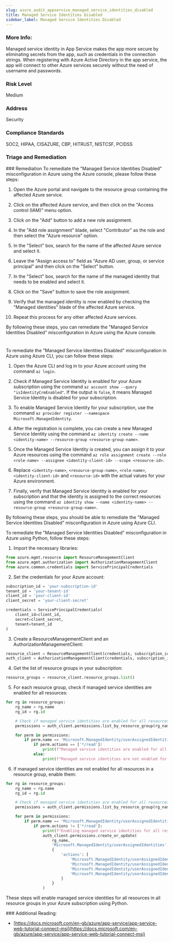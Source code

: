 ```yaml
---
slug: azure_audit_appservice_managed_service_identities_disabled
title: Managed Service Identities Disabled
sidebar_label: Managed Service Identities Disabled
---
```


### More Info:

Managed service identity in App Service makes the app more secure by eliminating secrets from the app, such as credentials in the connection strings. When registering with Azure Active Directory in the app service, the app will connect to other Azure services securely without the need of username and passwords.

### Risk Level

Medium

### Address

Security

### Compliance Standards

SOC2, HIPAA, CISAZURE, CBP, HITRUST, NISTCSF, PCIDSS


### Triage and Remediation
<Tabs>
<Tab title='Remediation'>
### Remediation

<AccordionGroup>
<Accordion title='Using Console' defaultOpen='true'>
To remediate the "Managed Service Identities Disabled" misconfiguration in Azure using the Azure console, please follow these steps:

1. Open the Azure portal and navigate to the resource group containing the affected Azure service.

2. Click on the affected Azure service, and then click on the "Access control (IAM)" menu option.

3. Click on the "Add" button to add a new role assignment.

4. In the "Add role assignment" blade, select "Contributor" as the role and then select the "Azure resource" option.

5. In the "Select" box, search for the name of the affected Azure service and select it.

6. Leave the "Assign access to" field as "Azure AD user, group, or service principal" and then click on the "Select" button.

7. In the "Select" box, search for the name of the managed identity that needs to be enabled and select it.

8. Click on the "Save" button to save the role assignment.

9. Verify that the managed identity is now enabled by checking the "Managed identities" blade of the affected Azure service.

10. Repeat this process for any other affected Azure services.

By following these steps, you can remediate the "Managed Service Identities Disabled" misconfiguration in Azure using the Azure console.

#
</Accordion>

<Accordion title='Using CLI'>
To remediate the "Managed Service Identities Disabled" misconfiguration in Azure using Azure CLI, you can follow these steps:

1. Open the Azure CLI and log in to your Azure account using the command `az login`.

2. Check if Managed Service Identity is enabled for your Azure subscription using the command `az account show --query "isIdentityCrmEnabled"`. If the output is `false`, it means Managed Service Identity is disabled for your subscription.

3. To enable Managed Service Identity for your subscription, use the command `az provider register --namespace Microsoft.ManagedIdentity`.

4. After the registration is complete, you can create a new Managed Service Identity using the command `az identity create --name <identity-name> --resource-group <resource-group-name>`.

5. Once the Managed Service Identity is created, you can assign it to your Azure resources using the command `az role assignment create --role <role-name> --assignee <identity-client-id> --scope <resource-id>`.

6. Replace `<identity-name>`, `<resource-group-name>`, `<role-name>`, `<identity-client-id>` and `<resource-id>` with the actual values for your Azure environment.

7. Finally, verify that Managed Service Identity is enabled for your subscription and that the identity is assigned to the correct resources using the command `az identity show --name <identity-name> --resource-group <resource-group-name>`.

By following these steps, you should be able to remediate the "Managed Service Identities Disabled" misconfiguration in Azure using Azure CLI.
</Accordion>

<Accordion title='Using Python'>
To remediate the "Managed Service Identities Disabled" misconfiguration in Azure using Python, follow these steps:

1. Import the necessary libraries:

```python
from azure.mgmt.resource import ResourceManagementClient
from azure.mgmt.authorization import AuthorizationManagementClient
from azure.common.credentials import ServicePrincipalCredentials
```

2. Set the credentials for your Azure account:

```python
subscription_id = 'your-subscription-id'
tenant_id = 'your-tenant-id'
client_id = 'your-client-id'
client_secret = 'your-client-secret'

credentials = ServicePrincipalCredentials(
    client_id=client_id,
    secret=client_secret,
    tenant=tenant_id
)
```

3. Create a ResourceManagementClient and an AuthorizationManagementClient:

```python
resource_client = ResourceManagementClient(credentials, subscription_id)
auth_client = AuthorizationManagementClient(credentials, subscription_id)
```

4. Get the list of resource groups in your subscription:

```python
resource_groups = resource_client.resource_groups.list()
```

5. For each resource group, check if managed service identities are enabled for all resources:

```python
for rg in resource_groups:
    rg_name = rg.name
    rg_id = rg.id

    # Check if managed service identities are enabled for all resources in the resource group
    permissions = auth_client.permissions.list_by_resource_group(rg_name)

    for perm in permissions:
        if perm.name == 'Microsoft.ManagedIdentity/userAssignedIdentities':
            if perm.actions == ['*/read']:
                print(f"Managed service identities are enabled for all resources in resource group {rg_name}")
            else:
                print(f"Managed service identities are not enabled for all resources in resource group {rg_name}")
```

6. If managed service identities are not enabled for all resources in a resource group, enable them:

```python
for rg in resource_groups:
    rg_name = rg.name
    rg_id = rg.id

    # Check if managed service identities are enabled for all resources in the resource group
    permissions = auth_client.permissions.list_by_resource_group(rg_name)

    for perm in permissions:
        if perm.name == 'Microsoft.ManagedIdentity/userAssignedIdentities':
            if perm.actions != ['*/read']:
                print(f"Enabling managed service identities for all resources in resource group {rg_name}")
                auth_client.permissions.create_or_update(
                    rg_name,
                    'Microsoft.ManagedIdentity/userAssignedIdentities',
                    {
                        'actions': [
                            'Microsoft.ManagedIdentity/userAssignedIdentities/read',
                            'Microsoft.ManagedIdentity/userAssignedIdentities/write',
                            'Microsoft.ManagedIdentity/userAssignedIdentities/delete',
                            'Microsoft.ManagedIdentity/userAssignedIdentities/assign/action'
                        ]
                    }
                )
```

These steps will enable managed service identities for all resources in all resource groups in your Azure subscription using Python.
</Accordion>

</AccordionGroup>
</Tab>
</Tabs>
### Additional Reading:

- [https://docs.microsoft.com/en-gb/azure/app-service/app-service-web-tutorial-connect-msi](https://docs.microsoft.com/en-gb/azure/app-service/app-service-web-tutorial-connect-msi) 


